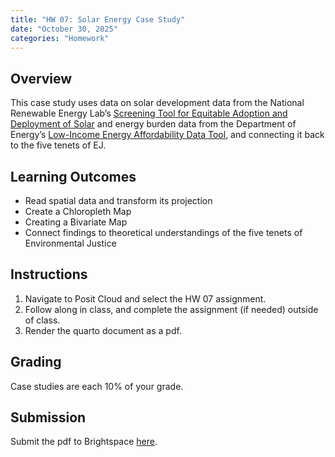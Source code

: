 ```yaml
---
title: "HW 07: Solar Energy Case Study"
date: "October 30, 2025"
categories: "Homework"
---
```

## Overview 
This case study uses data on solar development  data from the National Renewable Energy Lab's [Screening Tool for Equitable Adoption and Deployment of Solar](https://data.nrel.gov/submissions/238) and energy burden data from the Department of Energy's [Low-Income Energy Affordability Data Tool](https://www.energy.gov/scep/slsc/lead-tool), and connecting it back to the five tenets of EJ. 

## Learning Outcomes
- Read spatial data and transform its projection 
- Create a Chloropleth Map
- Creating a Bivariate Map
- Connect findings to theoretical understandings of the five tenets of Environmental Justice

## Instructions
1. Navigate to Posit Cloud and select the HW 07 assignment. 
2. Follow along in class, and complete the assignment (if needed) outside of class.
3. Render the quarto document as a pdf.

## Grading

Case studies are each 10% of your grade.


## Submission
Submit the pdf to Brightspace [here](https://brightspace.wellesley.edu/d2l/lms/dropbox/user/folders_list.d2l?ou=7420&isprv=0).

